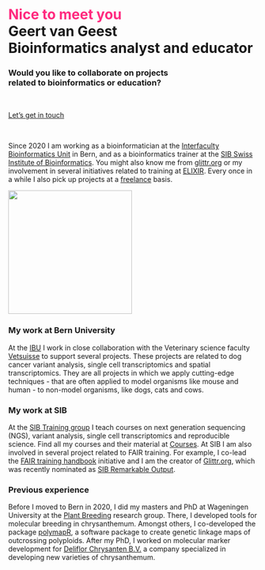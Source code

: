 

# <span style='color:#ff2a7fff'><strong>Nice to meet you</strong></span><br>Geert van Geest<br>Bioinformatics analyst and educator

### Would you like to collaborate on projects<br> related to bioinformatics or education? 

<br>

[Let's get in touch](mailto:geert@vangeestconsultancy.com){.btn .btn-primary .btn-lg}


<br>

Since 2020 I am working as a bioinformatician at the [Interfaculty Bioinformatics Unit](https://www.bioinformatics.unibe.ch/) in Bern, and as a bioinformatics trainer at the [SIB Swiss Institute of Bioinformatics](https://www.sib.swiss). You might also know me from [glittr.org](https://glittr.org) or my involvement in several initiatives related to training at [ELIXIR](https://elixir-europe.org/). Every once in a while I also pick up projects at a [freelance](freelance.qmd) basis. 

![](img/IBU_Foto_GvG2_lowdef.jpg){width=250}

### My work at Bern University

At the [IBU](https://www.bioinformatics.unibe.ch/) I work in close collaboration with the Veterinary science faculty [Vetsuisse](https://www.vetsuisse.unibe.ch/) to support several projects. These projects are related to dog cancer variant analysis, single cell transcriptomics and spatial transcriptomics. They are all projects in which we apply cutting-edge techniques - that are often applied to model organisms like mouse and human - to non-model organisms, like dogs, cats and cows. 

### My work at SIB

At the [SIB Training group](https://www.sib.swiss/training-group) I teach courses on next generation sequencing (NGS), variant analysis, single cell transcriptomics and reproducible science. Find all my courses and their material at [Courses](courses.qmd). At SIB I am also involved in several project related to FAIR training. For example, I co-lead the [FAIR training handbook](https://elixir-europe-training.github.io/ELIXIR-TrP-FAIR-training-handbook/) initiative and I am the creator of [Glittr.org](https://glittr.org), which was recently nominated as [SIB Remarkable Output](https://www.sib.swiss/news/discover-the-sib-remarkable-outputs-2023). 

### Previous experience

Before I moved to Bern in 2020, I did my masters and PhD at Wageningen University at the [Plant Breeding](https://www.wur.nl/en/research-results/research-institutes/plant-research/plant-breeding.htm) research group. There, I developed tools for molecular breeding in chrysanthemum. Amongst others, I co-developed the package [polymapR](https://cran.r-project.org/web/packages/polymapR/index.html), a software package to create genetic linkage maps of outcrossing polyploids. After my PhD, I worked on molecular marker development for [Deliflor Chrysanten B.V.](https://deliflor.nl) a company specialized in developing new varieties of chrysanthemum. 
